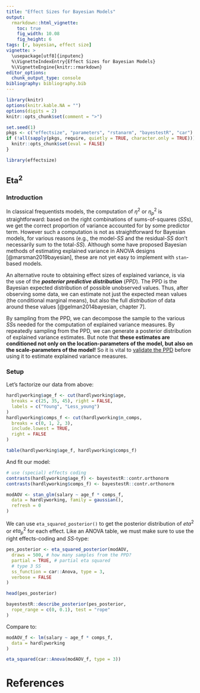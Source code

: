 ```yaml
---
title: "Effect Sizes for Bayesian Models"
output: 
  rmarkdown::html_vignette:
    toc: true
    fig_width: 10.08
    fig_height: 6
tags: [r, bayesian, effect size]
vignette: >
  \usepackage[utf8]{inputenc}
  %\VignetteIndexEntry{Effect Sizes for Bayesian Models}
  %\VignetteEngine{knitr::rmarkdown}
editor_options: 
  chunk_output_type: console
bibliography: bibliography.bib
---
```


```r
library(knitr)
options(knitr.kable.NA = "")
options(digits = 2)
knitr::opts_chunk$set(comment = ">")

set.seed(1)
pkgs <- c("effectsize", "parameters", "rstanarm", "bayestestR", "car")
if (!all(sapply(pkgs, require, quietly = TRUE, character.only = TRUE))) {
  knitr::opts_chunk$set(eval = FALSE)
}
```

```r
library(effectsize)
```


<!-- ## Standardized Parameters -->

<!-- ### Introduction -->

<!-- Like in OLS / ML or other frequentists methods of model parameter estimation, -->
<!-- standardizing the parameters of Bayesian (generalized) linear regression models -->
<!-- can allow for the comparison of so-called "effects" within and between models, -->
<!-- variables and studies. -->

<!-- As with frequentists methods, standardizing parameters should not be the only -->
<!-- method of examining the role different predictors play in a particular Bayesian -->
<!-- model, and this vignette generally assumes that the issues of model convergence, -->
<!-- goodness of fit and model selection have already been taken care of. (Learn more -->
<!-- about how to become a Bayesian master with [the `bayestestR` -->
<!-- package](https://easystats.github.io/bayestestR/).) -->

<!-- ### Setup -->

<!-- We will examine the predictive role of overtime (`xtra_hours`), number of -->
<!-- compliments given to the boss (`n_comps`) and seniority in predicting workers -->
<!-- salaries. Let's fit the model: -->

<!-- ```{r, warning=FALSE} -->
<!-- library(rstanarm) -->

<!-- data("hardlyworking", package = "effectsize") -->

<!-- head(hardlyworking) -->


<!-- mod <- stan_glm(salary ~ xtra_hours + n_comps + seniority, -->
<!--   data = hardlyworking, -->
<!--   prior = normal(0, scale = c(1, 0.5, 0.5), autoscale = TRUE), # set some priors -->
<!--   refresh = 0 -->
<!-- ) -->

<!-- parameters::model_parameters(mod, test = NULL) -->
<!-- ``` -->

<!-- Looking at the un-standardized ("raw") parameters, it looks like all predictors -->
<!-- positively predict workers' salaries, but which has the highest predictive -->
<!-- power? Unfortunately, the predictors are not on the same scale (hours, -->
<!-- compliments, years), so comparing them is hard when looking at the raw data. -->
<!-- This is where standardization comes in. -->

<!-- Like with [frequentists -->
<!-- models](https://easystats.github.io/effectsize/articles/standardize_parameters.html) -->
<!-- we can choose from the same standardization methods. Let's use the (slow) -->
<!-- `"refit"` method. -->

<!-- ```{r} -->
<!-- library(effectsize) -->

<!-- standardize_parameters(mod, method = "refit", ci = 0.89) -->
<!-- ``` -->

<!-- Note that the central tendency of the posterior distribution is still the -->
<!-- *median* - the median of the standardized posterior distribution. We can easily -->
<!-- change this, of the type of credible interval used: -->

<!-- ```{r} -->
<!-- library(effectsize) -->

<!-- standardize_parameters(mod, -->
<!--   method = "basic", ci = 0.89, -->
<!--   centrality = "MAP", ci_method = "eti" -->
<!-- ) -->
<!-- ``` -->

<!-- As we can see, working harder (or at least for longer hours) has stronger -->
<!-- predictive power than complementing or seniority. (Do note, however, that this -->
<!-- does not mean that if you wish to have a higher salary you should work overtime -->
<!-- - the raw parameters seem to suggest that complementing your boss is the way to -->
<!-- go, with one compliment worth almost 3.5 times **more** than a full hours' -->
<!-- work!) -->

## Eta<sup>2</sup>

### Introduction

In classical frequentists models, the computation of $\eta^2$ or $\eta^2_p$ is
straightforward: based on the right combinations of sums-of-squares (*SS*s), we
get the correct proportion of variance accounted for by some predictor term.
However such a computation is not as straightforward for Bayesian models, for
various reasons (e.g., the model-*SS* and the residual-*SS* don't necessarily
sum to the total-*SS*). Although some have proposed Bayesian methods of
estimating explained variance in ANOVA designs [@marsman2019bayesian], these are
not yet easy to implement with `stan`-based models.

An alternative route to obtaining effect sizes of explained variance, is via the
use of the ***posterior predictive distribution*** (*PPD*). The PPD is the
Bayesian expected distribution of possible unobserved values. Thus, after
observing some data, we can estimate not just the expected mean values (the
conditional marginal means), but also the full *distribution* of data around
these values [@gelman2014bayesian, chapter 7].

By sampling from the PPD, we can decompose the sample to the various *SS*s
needed for the computation of explained variance measures. By repeatedly
sampling from the PPD, we can generate a posterior distribution of explained
variance estimates. But note that **these estimates are conditioned not only on
the location-parameters of the model, but also on the scale-parameters of the
model!** So it is vital to [validate the
PPD](https://mc-stan.org/docs/2_23/stan-users-guide/meta-models-part.html#meta-models.part/)
before using it to estimate explained variance measures.

### Setup

Let's factorize our data from above:

```r
hardlyworking$age_f <- cut(hardlyworking$age,
  breaks = c(25, 35, 45), right = FALSE,
  labels = c("Young", "Less_young")
)
hardlyworking$comps_f <- cut(hardlyworking$n_comps,
  breaks = c(0, 1, 2, 3),
  include.lowest = TRUE,
  right = FALSE
)

table(hardlyworking$age_f, hardlyworking$comps_f)
```

And fit our model:

```r
# use (special) effects coding
contrasts(hardlyworking$age_f) <- bayestestR::contr.orthonorm
contrasts(hardlyworking$comps_f) <- bayestestR::contr.orthonorm

modAOV <- stan_glm(salary ~ age_f * comps_f,
  data = hardlyworking, family = gaussian(),
  refresh = 0
)
```

We can use `eta_squared_posterior()` to get the posterior distribution of
$eta^2$ or $eta^2_p$ for each effect. Like an ANOVA table, we must make sure to
use the right effects-coding and *SS*-type:

```r
pes_posterior <- eta_squared_posterior(modAOV,
  draws = 500, # how many samples from the PPD?
  partial = TRUE, # partial eta squared
  # type 3 SS
  ss_function = car::Anova, type = 3, 
  verbose = FALSE
)

head(pes_posterior)

bayestestR::describe_posterior(pes_posterior, 
  rope_range = c(0, 0.1), test = "rope"
)
```

Compare to:

```r
modAOV_f <- lm(salary ~ age_f * comps_f,
  data = hardlyworking
)

eta_squared(car::Anova(modAOV_f, type = 3))
```

# References
